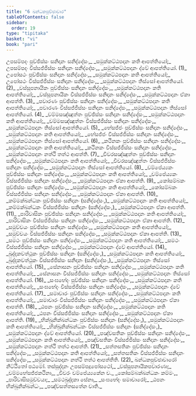 ```yaml
---
title: "6 ඛන්ධකපුච්ඡාවාර"
tableOfContents: false
sidebar:
  order: 19
type: "tipitaka"
basket: "vi"
book: "pari"
---
```



<DynamicBreadcrumb />

<Division number="320" book="pari">

<Paragraph number="1414" book="pari">
උපසම්පදං පුච්ඡිස්සං සනිදානං සනිද්දේසං,_  
_සමුක්කට්ඨපදානං කති ආපත්තියෝ;_  
උපසම්පදං විස්සජ්ජිස්සං සනිදානං සනිද්දේසං,_  
_සමුක්කට්ඨපදානං ද්වේ ආපත්තියෝ. (1)_  

</Paragraph>

<Paragraph number="1415" book="pari">
උපෝසථං පුච්ඡිස්සං සනිදානං සනිද්දේසං,_  
_සමුක්කට්ඨපදානං කති ආපත්තියෝ;_  
උපෝසථං විස්සජ්ජිස්සං සනිදානං සනිද්දේසං,_  
_සමුක්කට්ඨපදානං තිස්සෝ ආපත්තියෝ. (2)_  

</Paragraph>

<Paragraph number="1416" type="verses" book="pari">
_වස්සූපනායිකං පුච්ඡිස්සං සනිදානං සනිද්දේසං,_  
_සමුක්කට්ඨපදානං කති ආපත්තියෝ;_  
_වස්සූපනායිකං විස්සජ්ජිස්සං සනිදානං සනිද්දේසං,_  
_සමුක්කට්ඨපදානං ඒකා ආපත්ති. (3)_  

</Paragraph>

<Paragraph number="1417" type="verses" book="pari">
_පවාරණං පුච්ඡිස්සං සනිදානං සනිද්දේසං,_  
_සමුක්කට්ඨපදානං කති ආපත්තියෝ;_  
_පවාරණං විස්සජ්ජිස්සං සනිදානං සනිද්දේසං,_  
_සමුක්කට්ඨපදානං තිස්සෝ ආපත්තියෝ. (4)_  

</Paragraph>

<Paragraph number="1418" type="verses" book="pari">
_චම්මසඤ්ඤුත්තං පුච්ඡිස්සං සනිදානං සනිද්දේසං,_  
_සමුක්කට්ඨපදානං කති ආපත්තියෝ;_  
_චම්මසඤ්ඤුත්තං විස්සජ්ජිස්සං සනිදානං සනිද්දේසං,_  
_සමුක්කට්ඨපදානං තිස්සෝ ආපත්තියෝ. (5)_  

</Paragraph>

<Paragraph number="1419" type="verses" book="pari">
_භේසජ්ජං පුච්ඡිස්සං සනිදානං සනිද්දේසං,_  
_සමුක්කට්ඨපදානං කති ආපත්තියෝ;_  
_භේසජ්ජං විස්සජ්ජිස්සං සනිදානං සනිද්දේසං,_  
_සමුක්කට්ඨපදානං තිස්සෝ ආපත්තියෝ. (6)_  

</Paragraph>

<Paragraph number="1420" type="verses" book="pari">
_කථිනකං පුච්ඡිස්සං සනිදානං සනිද්දේසං,_  
_සමුක්කට්ඨපදානං කති ආපත්තියෝ;_  
_කථිනකං විස්සජ්ජිස්සං සනිදානං සනිද්දේසං,_  
_සමුක්කට්ඨපදානං නත්ථි තත්ථ ආපත්ති. (7)_  

</Paragraph>

<Paragraph number="1421" type="verses" book="pari">
_චීවරසඤ්ඤුත්තං පුච්ඡිස්සං සනිදානං සනිද්දේසං,_  
_සමුක්කට්ඨපදානං කති ආපත්තියෝ;_  
_චීවරසඤ්ඤුත්තං විස්සජ්ජිස්සං සනිදානං සනිද්දේසං,_  
_සමුක්කට්ඨපදානං තිස්සෝ ආපත්තියෝ. (8)_  

</Paragraph>

<Paragraph number="1422" type="verses" book="pari">
_චම්පේය්‍යකං පුච්ඡිස්සං සනිදානං සනිද්දේසං,_  
_සමුක්කට්ඨපදානං කති ආපත්තියෝ;_  
_චම්පේය්‍යකං විස්සජ්ජිස්සං සනිදානං සනිද්දේසං,_  
_සමුක්කට්ඨපදානං ඒකා ආපත්ති. (9)_  

</Paragraph>

<Paragraph number="1423" type="verses" book="pari">
_කෝසම්බකං පුච්ඡිස්සං සනිදානං සනිද්දේසං,_  
_සමුක්කට්ඨපදානං කති ආපත්තියෝ;_  
_කෝසම්බකං විස්සජ්ජිස්සං සනිදානං සනිද්දේසං,_  
_සමුක්කට්ඨපදානං ඒකා ආපත්ති. (10)_  

</Paragraph>

<Paragraph number="1424" type="verses" book="pari">
_කම්මක්ඛන්ධකං පුච්ඡිස්සං සනිදානං (සනිද්දේසං,)_  
_සමුක්කට්ඨපදානං කති ආපත්තියෝ;_  
_කම්මක්ඛන්ධකං විස්සජ්ජිස්සං සනිදානං (සනිද්දේසං,)_  
_සමුක්කට්ඨපදානං ඒකා ආපත්ති. (11)_  

</Paragraph>

<Paragraph number="1425" type="verses" book="pari">
_පාරිවාසිකං පුච්ඡිස්සං සනිදානං සනිද්දේසං,_  
_සමුක්කට්ඨපදානං කති ආපත්තියෝ;_  
_පාරිවාසිකං විස්සජ්ජිස්සං සනිදානං සනිද්දේසං,_  
_සමුක්කට්ඨපදානං ඒකා ආපත්ති. (12)_  

</Paragraph>

<Paragraph number="1426" type="verses" book="pari">
_සමුච්චයං පුච්ඡිස්සං සනිදානං සනිද්දේසං,_  
_සමුක්කට්ඨපදානං කති ආපත්තියෝ;_  
_සමුච්චයං විස්සජ්ජිස්සං සනිදානං සනිද්දේසං,_  
_සමුක්කට්ඨපදානං ඒකා ආපත්ති. (13)_  

</Paragraph>

<Paragraph number="1427" type="verses" book="pari">
_සමථං පුච්ඡිස්සං සනිදානං සනිද්දේසං,_  
_සමුක්කට්ඨපදානං කති ආපත්තියෝ;_  
_සමථං විස්සජ්ජිස්සං සනිදානං සනිද්දේසං,_  
_සමුක්කට්ඨපදානං ද්වේ ආපත්තියෝ. (14)_  

</Paragraph>

<Paragraph number="1428" type="verses" book="pari">
_ඛුද්දකවත්ථුකං පුච්ඡිස්සං සනිදානං (සනිද්දේසං,)_  
_සමුක්කට්ඨපදානං කති ආපත්තියෝ;_  
_ඛුද්දකවත්ථුකං විස්සජ්ජිස්සං සනිදානං (සනිද්දේසං,)_  
_සමුක්කට්ඨපදානං තිස්සෝ ආපත්තියෝ. (15)_  

</Paragraph>

<Paragraph number="1429" type="verses" book="pari">
_සේනාසනං පුච්ඡිස්සං සනිදානං සනිද්දේසං,_  
_සමුක්කට්ඨපදානං කති ආපත්තියෝ;_  
_සේනාසනං විස්සජ්ජිස්සං සනිදානං සනිද්දේසං,_  
_සමුක්කට්ඨපදානං තිස්සෝ ආපත්තියෝ. (16)_  

</Paragraph>

<Paragraph number="1430" type="verses" book="pari">
_සංඝභේදං පුච්ඡිස්සං සනිදානං සනිද්දේසං,_  
_සමුක්කට්ඨපදානං කති ආපත්තියෝ;_  
_සංඝභේදං විස්සජ්ජිස්සං සනිදානං සනිද්දේසං,_  
_සමුක්කට්ඨපදානං ද්වේ ආපත්තියෝ. (17)_  

</Paragraph>

<Paragraph number="1431" type="verses" book="pari">
_සමාචාරං පුච්ඡිස්සං සනිදානං සනිද්දේසං,_  
_සමුක්කට්ඨපදානං කති ආපත්තියෝ;_  
_සමාචාරං විස්සජ්ජිස්සං සනිදානං සනිද්දේසං,_  
_සමුක්කට්ඨපදානං ඒකා ආපත්ති. (18)_  

</Paragraph>

<Paragraph number="1432" type="verses" book="pari">
_ඨපනං පුච්ඡිස්සං සනිදානං සනිද්දේසං,_  
_සමුක්කට්ඨපදානං කති ආපත්තියෝ;_  
_ඨපනං විස්සජ්ජිස්සං සනිදානං සනිද්දේසං,_  
_සමුක්කට්ඨපදානං ඒකා ආපත්ති. (19)_  

</Paragraph>

<Paragraph number="1433" type="verses" book="pari">
_භික්ඛුනික්ඛන්ධකං පුච්ඡිස්සං සනිදානං (සනිද්දේසං,)_  
_සමුක්කට්ඨපදානං කති ආපත්තියෝ;_  
_භික්ඛුනික්ඛන්ධකං විස්සජ්ජිස්සං සනිදානං (සනිද්දේසං,)_  
_සමුක්කට්ඨපදානං ද්වේ ආපත්තියෝ. (20)_  

</Paragraph>

<Paragraph number="1434" type="verses" book="pari">
_පඤ්චසතිකං පුච්ඡිස්සං සනිදානං සනිද්දේසං,_  
_සමුක්කට්ඨපදානං කති ආපත්තියෝ;_  
_පඤ්චසතිකං විස්සජ්ජිස්සං සනිදානං සනිද්දේසං,_  
_සමුක්කට්ඨපදානං නත්ථි තත්ථ ආපත්ති. (21)_  

</Paragraph>

<Paragraph number="1435" type="verses" book="pari">
_සත්තසතිකං පුච්ඡිස්සං සනිදානං සනිද්දේසං,_  
_සමුක්කට්ඨපදානං කති ආපත්තියෝ;_  
_සත්තසතිකං විස්සජ්ජිස්සං සනිදානං සනිද්දේසං,_  
_සමුක්කට්ඨපදානං නත්ථි තත්ථ ආපත්තීති. (22)_  


</Paragraph>
</Division>

<Paragraph number="1436" type="center" book="pari">
ඛන්ධකපුච්ඡාවාරෝ නිට්ඨිතෝ පඨමෝ.



</Paragraph>

<Paragraph number="1437" type="center" book="pari">
තස්සුද්දානං


</Paragraph>

<Paragraph number="1438" type="verses" book="pari">
උපසම්පදූපෝසථෝ,_  
_වස්සූපනායිකපවාරණා;_  
_චම්මභේසජ්ජකථිනා,_  
_චීවරං චම්පේය්‍යකේන ච._  

</Paragraph>

<Paragraph number="1439" type="verses" book="pari">
_කෝසම්බක්ඛන්ධකං කම්මං,_  
_පාරිවාසිසමුච්චයා;_  
_සමථඛුද්දකා සේනා,_  
_සංඝභේදං සමාචාරෝ;_  
_ඨපනං භික්ඛුනික්ඛන්ධං,_  
_පඤ්චසත්තසතේන චාති._
</Paragraph>
